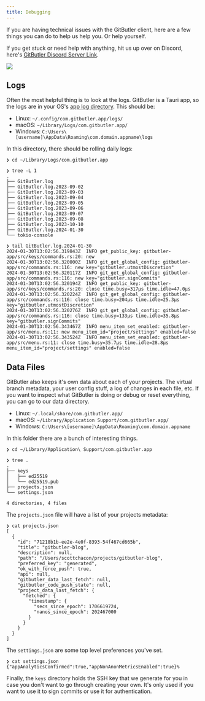 ```yaml
---
title: Debugging
---
```


If you are having technical issues with the GitButler client, here are a few things you can do to help us help you. Or help yourself.

If you get stuck or need help with anything, hit us up over on Discord, here's [GitButler Discord Server Link](https://discord.gg/MmFkmaJ42D).

<img src="/img/nothing-found.svg" className="w-56 mx-auto" />

## Logs

Often the most helpful thing is to look at the logs. GitButler is a Tauri app, so the logs are in your OS's [app log directory](https://docs.rs/tauri/latest/tauri/api/path/fn.app_log_dir.html). This should be:

- Linux: `~/.config/com.gitbutler.app/logs/`
- macOS: `~/Library/Logs/com.gitbutler.app/`
- Windows: `C:\Users\[username]\AppData\Roaming\com.domain.appname\logs`

In this directory, there should be rolling daily logs:

```
❯ cd ~/Library/Logs/com.gitbutler.app

❯ tree -L 1
.
├── GitButler.log
├── GitButler.log.2023-09-02
├── GitButler.log.2023-09-03
├── GitButler.log.2023-09-04
├── GitButler.log.2023-09-05
├── GitButler.log.2023-09-06
├── GitButler.log.2023-09-07
├── GitButler.log.2023-09-08
├── GitButler.log.2023-10-10
├── GitButler.log.2024-01-30
└── tokio-console

❯ tail GitButler.log.2024-01-30
2024-01-30T13:02:56.319843Z  INFO get_public_key: gitbutler-app/src/keys/commands.rs:20: new
2024-01-30T13:02:56.320000Z  INFO git_get_global_config: gitbutler-app/src/commands.rs:116: new key="gitbutler.utmostDiscretion"
2024-01-30T13:02:56.320117Z  INFO git_get_global_config: gitbutler-app/src/commands.rs:116: new key="gitbutler.signCommits"
2024-01-30T13:02:56.320194Z  INFO get_public_key: gitbutler-app/src/keys/commands.rs:20: close time.busy=317µs time.idle=47.0µs
2024-01-30T13:02:56.320224Z  INFO git_get_global_config: gitbutler-app/src/commands.rs:116: close time.busy=204µs time.idle=25.3µs key="gitbutler.utmostDiscretion"
2024-01-30T13:02:56.320276Z  INFO git_get_global_config: gitbutler-app/src/commands.rs:116: close time.busy=133µs time.idle=35.8µs key="gitbutler.signCommits"
2024-01-30T13:02:56.343467Z  INFO menu_item_set_enabled: gitbutler-app/src/menu.rs:11: new menu_item_id="project/settings" enabled=false
2024-01-30T13:02:56.343524Z  INFO menu_item_set_enabled: gitbutler-app/src/menu.rs:11: close time.busy=35.7µs time.idle=28.8µs menu_item_id="project/settings" enabled=false
```

## Data Files

GitButler also keeps it's own data about each of your projects. The virtual branch metadata, your user config stuff, a log of changes in each file, etc. If you want to inspect what GitButler is doing or debug or reset everything, you can go to our data directory.

- Linux: `~/.local/share/com.gitbutler.app/`
- macOS: `~/Library/Application Support/com.gitbutler.app/`
- Windows: `C:\Users\[username]\AppData\Roaming\com.domain.appname`

In this folder there are a bunch of interesting things.

```
❯ cd ~/Library/Application\ Support/com.gitbutler.app

❯ tree .
.
├── keys
│   ├── ed25519
│   └── ed25519.pub
├── projects.json
└── settings.json

4 directories, 4 files
```

The `projects.json` file will have a list of your projects metadata:

```
❯ cat projects.json
[
  {
    "id": "71218b1b-ee2e-4e0f-8393-54f467cd665b",
    "title": "gitbutler-blog",
    "description": null,
    "path": "/Users/scottchacon/projects/gitbutler-blog",
    "preferred_key": "generated",
    "ok_with_force_push": true,
    "api": null,
    "gitbutler_data_last_fetch": null,
    "gitbutler_code_push_state": null,
    "project_data_last_fetch": {
      "fetched": {
        "timestamp": {
          "secs_since_epoch": 1706619724,
          "nanos_since_epoch": 202467000
        }
      }
    }
  }
]
```

The `settings.json` are some top level preferences you've set.

```
❯ cat settings.json
{"appAnalyticsConfirmed":true,"appNonAnonMetricsEnabled":true}%
```

Finally, the `keys` directory holds the SSH key that we generate for you in case you don't want to go through creating your own. It's only used if you want to use it to sign commits or use it for authentication.
